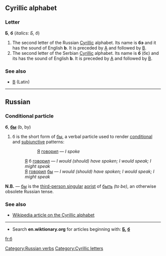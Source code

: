 ==Cyrillic alphabet==
===Letter===
'''Б''', '''б''' (''italics: Б, б'')

# The second letter of the Russian [[Cyrillic]] alphabet.  Its name is '''бэ''' {{IPAchar|(bɛ)}} and it has the sound of English '''b'''.  It is preceded by [[а|А]] and followed by [[в|В]].
# The second letter of the Serbian [[Cyrillic]] alphabet.  Its name is '''б''' (бɛ) and its has the sound of English '''b'''.  It is preceded by [[а|А]] and followed by [[в|В]].

===See also===
*[[B]] (Latin)

----

==Russian==

===Conditional particle===
'''б''', '''[[бы]]''' (b, by)

# б is the short form of [[бы]], a verbal particle used to render [[conditional]] and [[subjunctive]] patterns:
#:: [[Я]] [[говорить|говорил]] — ''I spoke''
#: [[Я]] б [[говорить|говорил]] — ''I would (should) have spoken; I would speak; I might speak'' 
#: [[Я]] [[говорить|говорил]] [[бы]] — ''I would (should) have spoken; I would speak; I might speak'' 

'''N.B.''' — [[бы]] is the [[third-person singular]] [[aorist]] of [[быть]] ''(to be)'', an otherwise obsolete Russian tense.

===See also===
*[[w:Cyrillic alphabet|Wikipedia article on the Cyrillic alphabet]]

----

*Search '''en.wiktionary.org''' for articles beginning with: '''[http://en.wiktionary.org/w/index.php?title=Special%3AAllpages&from=%D0%91&namespace=0 Б], [http://en.wiktionary.org/w/index.php?title=Special%3AAllpages&from=%D0%B1&namespace=0 б]'''

[[Category:Russian verbs]]
[[Category:Cyrillic letters]]

[[fr:б]]